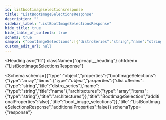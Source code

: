 ```yaml
---
id: listbootimageselectionsresponse
title: "ListBootImageSelectionsResponse"
description: ""
sidebar_label: "ListBootImageSelectionsResponse"
hide_title: true
hide_table_of_contents: true
schema: true
sample: {"bootImageSelections":[{"distroSeries":"string","name":"string","architectures":["string"]}]}
custom_edit_url: null
---
```



<Heading
  as={"h1"}
  className={"openapi__heading"}
  children={"ListBootImageSelectionsResponse"}
>
</Heading>





<Schema
  schema={{"type":"object","properties":{"bootImageSelections":{"type":"array","items":{"type":"object","properties":{"distroSeries":{"type":"string","title":"distro_series"},"name":{"type":"string","title":"name"},"architectures":{"type":"array","items":{"type":"string"},"title":"architectures"}},"title":"BootImageSelection","additionalProperties":false},"title":"boot_image_selections"}},"title":"ListBootImageSelectionsResponse","additionalProperties":false}}
  schemaType={"response"}
>
  
</Schema>
            